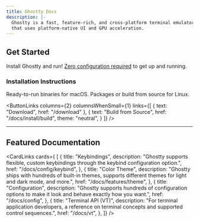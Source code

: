 ```yaml
---
title: Ghostty Docs
description: |-
  Ghostty is a fast, feature-rich, and cross-platform terminal emulator
  that uses platform-native UI and GPU acceleration.
---
```


## Get Started

Install Ghostty and run!
[Zero configuration required](/docs/config#zero-configuration-philosophy) to get up and running.

### Installation Instructions

Ready-to-run binaries for macOS. Packages or build from source for Linux.

<ButtonLinks
  columns={2}
  columnsWhenSmall={1}
  links={[
    {
      text: "Download",
      href: "/download"
    },
    {
      text: "Build from Source",
      href: "/docs/install/build",
      theme: "neutral",
    }
  ]}
/>

<hr/>

## Featured Documentation

<CardLinks cards={
  [
    {
      title: "Keybindings",
      description: "Ghostty supports flexible, custom keybindings through the keybind configuration option.",
      href: "/docs/config/keybind",
    },
    {
      title: "Color Theme",
      description: "Ghostty ships with hundreds of built-in themes, supports different themes for light and dark mode, and more.",
      href: "/docs/features/theme",
    },
    {
      title: "Configuration",
      description: "Ghostty supports hundreds of configuration options to make it look and behave exactly how you want.",
      href: "/docs/config",
    },
    {
      title: "Terminal API (VT)",
      description: "For terminal application developers, a reference on terminal concepts and supported control sequences.",
      href: "/docs/vt",
    },
  ]}
/>
